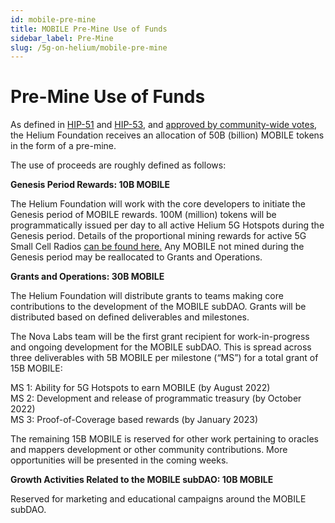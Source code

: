 ```yaml
---
id: mobile-pre-mine
title: MOBILE Pre-Mine Use of Funds
sidebar_label: Pre-Mine
slug: /5g-on-helium/mobile-pre-mine
---
```



# Pre-Mine Use of Funds

As defined in [HIP-51](https://github.com/helium/HIP/blob/main/0051-helium-dao.md) and
[HIP-53](https://github.com/helium/HIP/blob/main/0053-mobile-dao.md#economics-overview), and
[approved by community-wide votes](https://heliumvote.com/14rifUhocpzdwsrWaG5PDbdREDkzyesKe1hXuWzibv8h9DdqKLe),
the Helium Foundation receives an allocation of 50B (billion) MOBILE tokens in the form of a
pre-mine.

The use of proceeds are roughly defined as follows:

**Genesis Period Rewards: 10B MOBILE**

The Helium Foundation will work with the core developers to initiate the Genesis period of MOBILE
rewards. 100M (million) tokens will be programmatically issued per day to all active Helium 5G
Hotspots during the Genesis period. Details of the proportional mining rewards for active 5G Small
Cell Radios [can be found here.](/5g-on-helium/mobile-poc) Any MOBILE not mined during the Genesis
period may be reallocated to Grants and Operations.

**Grants and Operations: 30B MOBILE**

The Helium Foundation will distribute grants to teams making core contributions to the development
of the MOBILE subDAO. Grants will be distributed based on defined deliverables and milestones.

The Nova Labs team will be the first grant recipient for work-in-progress and ongoing development
for the MOBILE subDAO. This is spread across three deliverables with 5B MOBILE per milestone (“MS”)
for a total grant of 15B MOBILE:

MS 1: Ability for 5G Hotspots to earn MOBILE (by August 2022)<br/> MS 2: Development and release of
programmatic treasury (by October 2022)<br/> MS 3: Proof-of-Coverage based rewards (by January 2023)

The remaining 15B MOBILE is reserved for other work pertaining to oracles and mappers development or
other community contributions. More opportunities will be presented in the coming weeks.

**Growth Activities Related to the MOBILE subDAO: 10B MOBILE**

Reserved for marketing and educational campaigns around the MOBILE subDAO.
